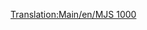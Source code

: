 [[Translation:Main/en/MJS 1000]]{{hu/Navbox Mozdonyok}}
{{hu/Vonatok|Name=MJS 1000
|Image=[[File:en/Mjs1000.png]]
|Cost=£24,609 ($49.218)
|Speed=104 km/h (65 mph)
|Weight=120 t
|Power=2,200 LE (1,641 kW)
|Annual=£2,208 ($4.416)
|Designed=1965
|Lifespan=22 
|Capacity=N/A
|Leírás=
|Valósság=Az MJS 1000 hasonlít a South African Railways (SAR) [http://en.wikipedia.org/wiki/South_African_Class_5E,_Series_1 5E sorozatú] villamos mozdonyaira.}}